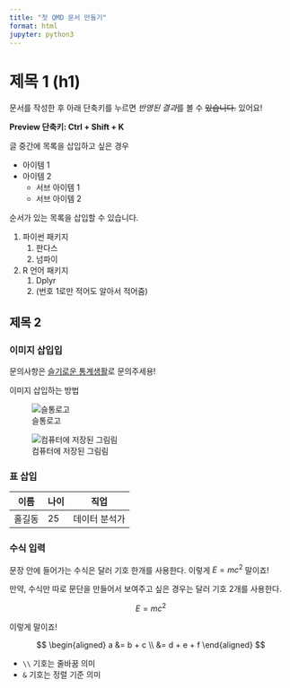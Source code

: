 ```yaml
---
title: "첫 QMD 문서 만들기"
format: html
jupyter: python3
---
```


# 제목 1 (h1)

문서를 작성한 후 아래 단축키를 누르면 *반영된 결과*를 볼 수 ~~있습니다.~~ 있어요!

**Preview 단축키: Ctrl + Shift + K**

글 중간에 목록을 삽입하고 싶은 경우

- 아이템 1
- 아이템 2
    - 서브 아이템 1
    - 서브 아이템 2

순서가 있는 목록을 삽입할 수 있습니다.

1. 파이썬 패키지
    1. 판다스
    1. 넘파이
1. R 언어 패키지
    1. Dplyr
    1. 
(번호 1로만 적어도 알아서 적어줌)

## 제목 2
### 이미지 삽입입

문의사항은 [슬기로운 통계생활](https://github.com/9-1333/my_blog)로 문의주세용!


이미지 삽입하는 방법

![슬통로고](https://lab.statisticsplaybook.com/wp-content/uploads/2025/02/lab-main2.png)

![컴퓨터에 저장된 그림림](./logo.webp)

### 표 삽입
| 이름 | 나이 | 직업 |
| -----| ---| ---|
| 홀길동 | 25 | 데이터 분석가|


### 수식 입력

문장 안에 들어가는 수식은 달러 기호 한개를 사용한다.
이렇게 $E=mc^2$ 말이죠!

만약, 수식만 따로 문단을 만들어서 보여주고 싶은 경우는 달러 기호 2개를 사용한다.

$$
E=mc^2
$$


이렇게 말이죠!

$$
\begin{aligned}
a &= b + c \\  
    &= d + e + f
\end{aligned}
$$

* `\\` 기호는 줄바꿈 의미
* `&` 기호는 정렬 기준 의미


